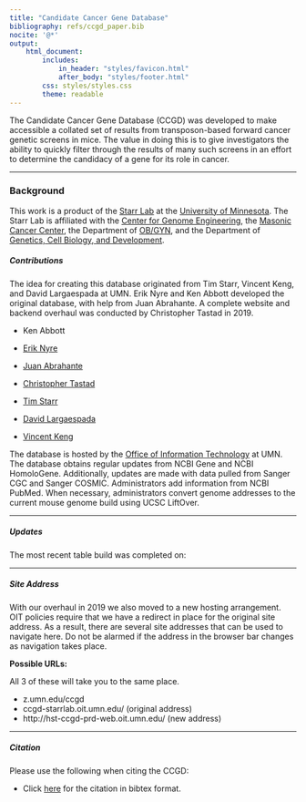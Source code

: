 ```yaml
---
title: "Candidate Cancer Gene Database"
bibliography: refs/ccgd_paper.bib
nocite: '@*'
output:
    html_document:
        includes:
            in_header: "styles/favicon.html"
            after_body: "styles/footer.html"
        css: styles/styles.css
        theme: readable
---
```


The Candidate Cancer Gene Database (CCGD) was developed to make accessible a collated set of results from transposon-based forward cancer genetic screens in mice. The value in doing this is to give investigators the ability to quickly filter through the results of many such screens in an effort to determine the candidacy of a gene for its role in cancer.

***

### Background

This work is a product of the [Starr Lab](http://www.med.umn.edu/starrlab/) at the [University of Minnesota](http://www.umn.edu/). The Starr Lab is affiliated with the [Center for Genome Engineering](http://www.cge.umn.edu/), the [Masonic Cancer Center](http://www.cancer.umn.edu/), the Department of [OB/GYN](http://www.obgyn.umn.edu/), and the Department of [Genetics, Cell Biology, and Development](http://www.cbs.umn.edu/gcd/).

##### Contributions

The idea for creating this database originated from Tim Starr, Vincent Keng, and David Largaespada at UMN. Erik Nyre and Ken Abbott developed the original database, with help from Juan Abrahante. A complete website and backend overhaul was conducted by Christopher Tastad in 2019.

* Ken Abbott
* [Erik Nyre](https://www.dorsey.com/people/n/nyre-erik)
* [Juan Abrahante](https://research.umn.edu/units/umii/about-us/staff-directory/juan-e-abrahante-phd)
* [Christopher Tastad](https://github.com/ctastad)

* [Tim Starr](https://med.umn.edu/bio/obgyn-faculty/tim-starr)
* [David Largaespada](https://www.pediatrics.umn.edu/bio/largaespada-lab-members/david-largaespada)
* [Vincent Keng](https://www.polyu.edu.hk/abct/en/staff/academic_staff/index.php?id=wvkeng)


The database is hosted by the [Office of Information Technology](https://it.umn.edu/office-information-technology) at UMN. The database obtains regular updates from NCBI Gene and NCBI HomoloGene. Additionally, updates are made with data pulled from Sanger CGC and Sanger COSMIC. Administrators add information from NCBI PubMed. When necessary, administrators convert genome addresses to the current mouse genome build using UCSC LiftOver.

***

##### Updates

The most recent table build was completed on:

<object type="text/html"
        height=40px
        data="build_date.txt"></object>

***

##### Site Address

With our overhaul in 2019 we also moved to a new hosting arrangement. OIT policies require that we have a redirect in place for the original site address. As a result, there are several site addresses that can be used to navigate here. Do not be alarmed if the address in the browser bar changes as navigation takes place.

**Possible URLs:**

All 3 of these will take you to the same place.

* z.umn.edu/ccgd
* ccgd-starrlab.oit.umn.edu/ (original address)
* http://hst-ccgd-prd-web.oit.umn.edu/ (new address)

***

##### Citation

Please use the following when citing the CCGD:

* Click <a href="refs/ccgd_paper.bib" download>here</a> for the citation in bibtex format.


